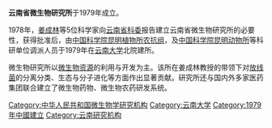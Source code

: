 '''云南省微生物研究所'''于1979年成立。

1978年，[[姜成林|姜成林]]等5位科学家向[[云南省科委|云南省科委]]报告建立云南省微生物研究所的必要性，获得批准后，由[[中国科学院|中国科学院]][[中国科学院昆明植物所|昆明植物所]][[农抗组|农抗组]]，及[[中国科学院昆明动物所|中国科学院昆明动物所]]等科研单位调派人员于1979年在[[云南大学|云南大学]]北院建所。

微生物研究所以[[微生物资源|微生物资源]]的利用与开发为主。该所在姜成林教授的带领下对[[放线菌|放线菌]]的分离分类、生态与分子进化等方面作出显著贡献。研究所还与国内外多家医药集团联合建立了微生物药物、微生物农药研发系统。

[[Category:中华人民共和国微生物学研究机构|Category:中华人民共和国微生物学研究机构]]
[[Category:云南大学|Category:云南大学]]
[[Category:1979年中國建立|Category:1979年中國建立]]
[[Category:云南研究机构|Category:云南研究机构]]

{{云南小作品}}
